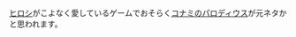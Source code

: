 [ヒロシ](/people/hiroshi)がこよなく愛しているゲームでおそらく[コナミのパロディウス](https://dic.nicovideo.jp/a/%E3%83%91%E3%83%AD%E3%83%87%E3%82%A3%E3%82%A6%E3%82%B9)が元ネタかと思われます。